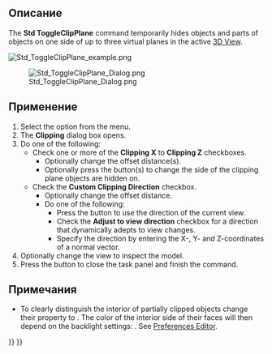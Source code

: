 <languages/>

{{Docnav/ru
|[[Std_AxisCross/ru|Команда "Показать/скрыть оси координат"]]
|[[Std_TextureMapping/ru|Команда "Текстурирование..."]]
|[[Std_View_Menu/ru|Меню "Вид"]]
|IconL=Std_AxisCross.svg
|IconR=Std_TextureMapping.svg
|IconC=Freecad.svg
}}

<div class="mw-translate-fuzzy">
{{GuiCommand/ru
|Name/ru=Плоскость сечения
|Name=Std_ToggleClipPlane
|MenuLocation=Вид → Плоскость сечения
|Workbenches=Все
}}
</div>

<span id="Description"></span>
==Описание==

The '''Std ToggleClipPlane''' command temporarily hides objects and parts of objects on one side of up to three virtual planes in the active [[3D_View|3D View]].

[[Image:Std_ToggleClipPlane_example.png]]
{{Caption|Сечение полой фигуры}}

[[Image:Std_ToggleClipPlane_Dialog.png]]
<div class="mw-translate-fuzzy">
{{Caption|Внешний вид панели "Плоскость сечения"}}
</div>

<span id="Usage"></span>
==Применение==

# Select the {{MenuCommand|View → [[Image:Std_ToggleClipPlane.svg|16px]] Clipping View}} option from the menu.
# The '''Clipping''' dialog box opens.
# Do one of the following:
#* Check one or more of the '''Clipping X''' to '''Clipping Z''' checkboxes.
#** Optionally change the offset distance(s).
#** Optionally press the {{Button|Flip}} button(s) to change the side of the clipping plane objects are hidden on.
#* Check the '''Custom Clipping Direction''' checkbox.
#** Optionally change the offset distance.
#** Do one of the following:
#*** Press the {{Button|View}} button to use the direction of the current view.
#*** Check the '''Adjust to view direction''' checkbox for a direction that dynamically adepts to view changes.
#*** Specify the direction by entering the X-, Y- and Z-coordinates of a normal vector.
# Optionally change the view to inspect the model.
# Press the {{Button|Close}} button to close the task panel and finish the command.

<span id="Notes"></span>
==Примечания==

* To clearly distinguish the interior of partially clipped objects change their {{PropertyView|Lighting}} property to {{Value|One side}}. The color of the interior side of their faces will then depend on the backlight settings: {{MenuCommand|Edit → Preferences → Display → Light Sources → Backlight}}. See [[Preferences_Editor#Light_Sources|Preferences Editor]].


{{Docnav/ru
|[[Std_AxisCross/ru|Команда "Показать/скрыть оси координат"]]
|[[Std_TextureMapping/ru|Команда "Текстурирование..."]]
|[[Std_View_Menu/ru|Меню "Вид"]]
|IconL=Std_AxisCross.svg
|IconR=Std_TextureMapping.svg
|IconC=Freecad.svg
}}

{{Std_Base_navi{{#translation:}}}}
{{Userdocnavi{{#translation:}}}}